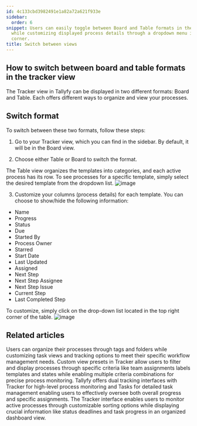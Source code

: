 ```yaml
---
id: 4c133cbd3982491e1a82a72a621f933e
sidebar:
  order: 6
snippet: Users can easily toggle between Board and Table formats in the Tracker view
  while customizing displayed process details through a dropdown menu in the top-right
  corner.
title: Switch between views
---
```


## How to switch between board and table formats in the tracker view

The Tracker view in Tallyfy can be displayed in two different formats: Board and Table. Each offers different ways to organize and view your processes.

## Switch format

To switch between these two formats, follow these steps:

1. Go to your Tracker view, which you can find in the sidebar. By default, it will be in the Board view.

2. Choose either Table or Board to switch the format.

The Table view organizes the templates into categories, and each active process has its row. To see processes for a specific template, simply select the desired template from the dropdown list.
![image](https://screenshots.tallyfy.com/tallyfy%2Fpro%2Fdesktop-light-change-tracker-view-mode.png)

3. Customize your columns (process details) for each template. You can choose to show/hide the following information:

- Name
- Progress
- Status
- Due
- Started By
- Process Owner
- Starred
- Start Date
- Last Updated
- Assigned
- Next Step
- Next Step Assignee
- Next Step Issue
- Current Step
- Last Completed Step

To customize, simply click on the drop-down list located in the top right corner of the table.
![image](https://screenshots.tallyfy.com/tallyfy%2Fpro%2Fdesktop-light-customize-table-view.png)


## Related articles
<CardGrid>
<LinkTitleCard header="<b>Tracker View > Organize processes</b>" href="/products/pro/tracking-and-tasks/tracker-view/organize-processes/" > Users can organize their processes through tags and folders while customizing task views and tracking options to meet their specific workflow management needs. </LinkTitleCard>
<LinkTitleCard header="<b>Tracker View > Create custom views</b>" href="/products/pro/tracking-and-tasks/tracker-view/how-to-create-custom-views-in-tallyfy/" > Custom view presets in Tracker allow users to filter and display processes through specific criteria like team assignments labels templates and states while enabling multiple criteria combinations for precise process monitoring. </LinkTitleCard>
<LinkTitleCard header="<b>Pro > Tracking</b>" href="/products/pro/tracking-and-tasks/" > Tallyfy offers dual tracking interfaces with Tracker for high-level process monitoring and Tasks for detailed task management enabling users to effectively oversee both overall progress and specific assignments. </LinkTitleCard>
<LinkTitleCard header="<b>Tracker View > Manage and track my processes</b>" href="/products/pro/tracking-and-tasks/tracker-view/how-can-i-manage-and-track-my-processes-on-tallyfy/" > The Tracker interface enables users to monitor active processes through customizable sorting options while displaying crucial information like status deadlines and task progress in an organized dashboard view. </LinkTitleCard>
</CardGrid>